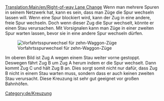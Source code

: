 [[Translation:Main/en/Right-of-way Lane Change]]{{de/Kreuzungsmenü}}
Wenn man mehrere Spuren in seinem Netzwerk hat, kann es sein, dass man Züge die Spur wechseln lassen will. Wenn eine Spur blockiert wird, kann der Zug in eine andere, freie Spur wechseln. Doch wenn dieser Zug die Spur wechselt, könnte er einen Stau verursachen. Mit Vorsignalen kann man Züge in einer zweiten Spur warten lassen, bevor sie in eine andere Spur wechseln dürfen.

[[File:en/Right-of-way lane change.png|none|frame|Vorfahrtsspurwechsel für zehn-Waggon-Züge]]

Im oberen Bild ist Zug A wegen einem Stau weiter vorne gestoppt. Deswegen fährt Zug B um Zug A herum indem er die Spur wechselt. Dann kommt Zug C und hält Zug B an. Dies sorgt somit nicht nur dafür, dass Zug B nicht in einem Stau warten muss, sondern dass er auch keinen zweiten Stau verursacht.
Diese Kreuzung ist sehr gut geeignet vor großen Bahnhöfen.

[[Category:de/Kreuzung]]